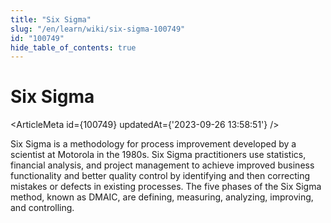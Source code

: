 ```yaml
---
title: "Six Sigma"
slug: "/en/learn/wiki/six-sigma-100749"
id: "100749"
hide_table_of_contents: true
---
```



# Six Sigma

<ArticleMeta id={100749} updatedAt={'2023-09-26 13:58:51'} />
<div className='border-solid border-b border-t-0 my-4 border-[var(--ifm-color-gray-300)]' />

Six Sigma is a methodology for process improvement developed by a scientist at Motorola in the 1980s. Six Sigma practitioners use statistics, financial analysis, and project management to achieve improved business functionality and better quality control by identifying and then correcting mistakes or defects in existing processes. The five phases of the Six Sigma method, known as DMAIC, are defining, measuring, analyzing, improving, and controlling.
